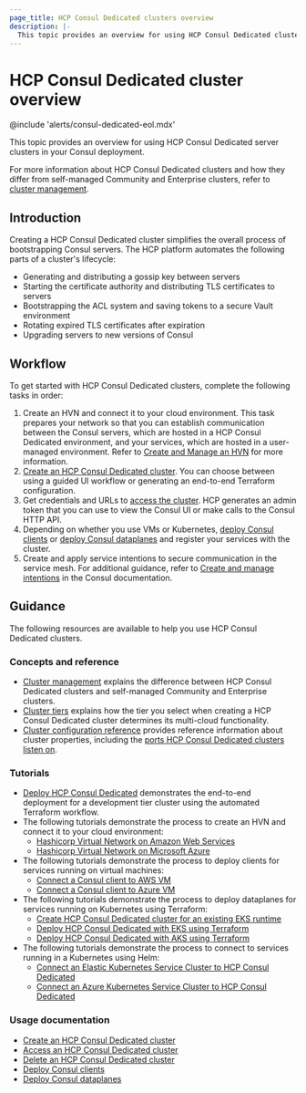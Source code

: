 ```yaml
---
page_title: HCP Consul Dedicated clusters overview
description: |-
  This topic provides an overview for using HCP Consul Dedicated clusters. Learn how to create Consul servers that HashiCorp installs, bootstraps, and configures for you, how to access the servers, and how to connect clients or dataplanes to register services for service discovery and service mesh.
---
```


# HCP Consul Dedicated cluster overview

@include 'alerts/consul-dedicated-eol.mdx'

This topic provides an overview for using HCP Consul Dedicated server clusters in your Consul deployment.

For more information about HCP Consul Dedicated clusters and how they differ from self-managed Community and Enterprise clusters, refer to [cluster management](/hcp/docs/consul/cluster-management).

## Introduction

Creating a HCP Consul Dedicated cluster simplifies the overall process of bootstrapping Consul servers. The HCP platform automates the following parts of a cluster's lifecycle:

- Generating and distributing a gossip key between servers
- Starting the certificate authority and distributing TLS certificates to servers
- Bootstrapping the ACL system and saving tokens to a secure Vault environment
- Rotating expired TLS certificates after expiration
- Upgrading servers to new versions of Consul

## Workflow

To get started with HCP Consul Dedicated clusters, complete the following tasks in order:

1. Create an HVN and connect it to your cloud environment. This task prepares your network so that you can establish communication between the Consul servers, which are hosted in a HCP Consul Dedicated environment, and your services, which are hosted in a user-managed environment. Refer to [Create and Manage an HVN](/hcp/docs/hcp/network/hvn-aws/hvn-aws) for more information.
1. [Create an HCP Consul Dedicated cluster](/hcp/docs/consul/dedicated/create). You can choose between using a guided UI workflow or generating an end-to-end Terraform configuration.
1. Get credentials and URLs to [access the cluster](/hcp/docs/consul/dedicated/access). HCP generates an admin token that you can use to view the Consul UI or make calls to the Consul HTTP API.
1. Depending on whether you use VMs or Kubernetes, [deploy Consul clients](/hcp/docs/consul/dedicated/clients) or [deploy Consul dataplanes](/hcp/docs/consul/dedicated/dataplanes) and register your services with the cluster.
1. Create and apply service intentions to secure communication in the service mesh. For additional guidance, refer to [Create and manage intentions](/consul/docs/connect/intentions/create-manage-intentions) in the Consul documentation.

## Guidance

The following resources are available to help you use HCP Consul Dedicated clusters.

### Concepts and reference

- [Cluster management](/hcp/docs/consul/concepts/cluster-management) explains the difference between HCP Consul Dedicated clusters and self-managed Community and Enterprise clusters.
- [Cluster tiers](/hcp/docs/consul/concepts/cluster-tiers) explains how the tier you select when creating a HCP Consul Dedicated cluster determines its multi-cloud functionality.
- [Cluster configuration reference](/hcp/docs/consul/dedicated/reference) provides reference information about cluster properties, including the [ports HCP Consul Dedicated clusters listen on](/hcp/docs/consul/dedicated/reference#cluster-server-ports).

### Tutorials

- [Deploy HCP Consul Dedicated](/consul/tutorials/get-started-hcp/hcp-gs-deploy) demonstrates the end-to-end deployment for a development tier cluster using the automated Terraform workflow.
- The following tutorials demonstrate the process to create an HVN and connect it to your cloud environment:
  - [Hashicorp Virtual Network on Amazon Web Services](/hcp/docs/hcp/network/hvn-aws/hvn-aws)
  - [Hashicorp Virtual Network on Microsoft Azure](/hcp/docs/hcp/network/hvn-azure/hvn-azure)
- The following tutorials demonstrate the process to deploy clients for services running on virtual machines:
  - [Connect a Consul client to AWS VM](/hcp/tutorials/consul-cloud/consul-client-aws-ec2)
  - [Connect a Consul client to Azure VM](/hcp/tutorials/consul-cloud/consul-client-azure-virtual-machines)
- The following tutorials demonstrate the process to deploy dataplanes for services running on Kubernetes using Terraform:
  - [Create HCP Consul Dedicated cluster for an existing EKS runtime](/consul/tutorials/cloud-deploy-automation/consul-end-to-end-existing-eks)
  - [Deploy HCP Consul Dedicated with EKS using Terraform](/consul/tutorials/cloud-deploy-automation/consul-end-to-end-eks)
  - [Deploy HCP Consul Dedicated with AKS using Terraform](/consul/tutorials/cloud-deploy-automation/consul-end-to-end-aks)
- The following tutorials demonstrate the process to connect to services running in a Kubernetes using Helm:
  - [Connect an Elastic Kubernetes Service Cluster to HCP Consul Dedicated](/consul/tutorials/cloud-production/consul-client-eks)
  - [Connect an Azure Kubernetes Service Cluster to HCP Consul Dedicated](/hcp/tutorials/consul-cloud/consul-client-aks)

### Usage documentation

- [Create an HCP Consul Dedicated cluster](/hcp/docs/consul/dedicated/create)
- [Access an HCP Consul Dedicated cluster](/hcp/docs/consul/dedicated/access)
- [Delete an HCP Consul Dedicated cluster](/hcp/docs/consul/dedicated/delete)
- [Deploy Consul clients](/hcp/docs/consul/dedicated/clients)
- [Deploy Consul dataplanes](/hcp/docs/consul/dedicated/)